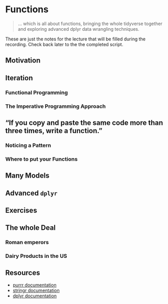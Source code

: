 # Functions

> ... which is all about functions, bringing the whole tidyverse together and
  exploring advanced dplyr data wrangling techniques.

::: { .alert .alert-info}
These are just the notes for the lecture that
will be filled during the recording.
Check back later to the the completed script.
:::

<!-- ::: {.video-container} -->
<!-- <iframe class="video" src="https://www.youtube.com/embed/lwnZaHczseA" allowfullscreen></iframe> -->
<!-- ::: -->

## Motivation

## Iteration

### Functional Programming

### The Imperative Programming Approach

## "If you copy and paste the same code more than three times, write a function."

### Noticing a Pattern

### Where to put your Functions

## Many Models

## Advanced `dplyr`

## Exercises

## The whole Deal

### Roman emperors

### Dairy Products in the US

## Resources

- [purrr documentation](https://purrr.tidyverse.org/)
- [stringr documentation](https://stringr.tidyverse.org/)
- [dplyr documentation](https://dplyr.tidyverse.org/)

